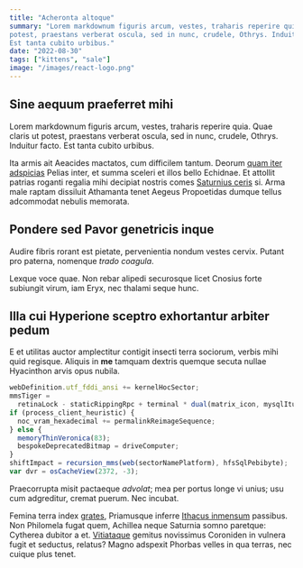 ```yaml
---
title: "Acheronta altoque"
summary: "Lorem markdownum figuris arcum, vestes, traharis reperire quia. Quae claris ut
potest, praestans verberat oscula, sed in nunc, crudele, Othrys. Induitur facto.
Est tanta cubito urbibus."
date: "2022-08-30"
tags: ["kittens", "sale"]
image: "/images/react-logo.png"
---
```


## Sine aequum praeferret mihi

Lorem markdownum figuris arcum, vestes, traharis reperire quia. Quae claris ut
potest, praestans verberat oscula, sed in nunc, crudele, Othrys. Induitur facto.
Est tanta cubito urbibus.

Ita armis ait Aeacides mactatos, cum difficilem tantum. Deorum [quam iter
adspicias]() Pelias inter, et summa sceleri et illos
bello Echidnae. Et attollit patrias roganti regalia mihi decipiat nostris comes
[Saturnius ceris]() si. Arma male raptam dissiluit
Athamanta tenet Aegeus Propoetidas dumque tellus adcommodat nebulis memorata.

## Pondere sed Pavor genetricis inque

Audire fibris rorant est pietate, pervenientia nondum vestes cervix. Putant pro
paterna, nomenque _trado coagula_.

Lexque voce quae. Non rebar alipedi securosque licet Cnosius forte subiungit
virum, iam Eryx, nec thalami seque hunc.

## Illa cui Hyperione sceptro exhortantur arbiter pedum

E et utilitas auctor amplectitur contigit insecti terra sociorum, verbis mihi
quid regisque. Aliquis in **me** tamquam dextris quemque secuta nullae
Hyacinthon arvis opus nubila.

```js
webDefinition.utf_fddi_ansi += kernelHocSector;
mmsTiger =
  retinaLock - staticRippingRpc + terminal * dual(matrix_icon, mysqlItunes);
if (process_client_heuristic) {
  noc_vram_hexadecimal += permalinkReimageSequence;
} else {
  memoryThinVeronica(83);
  bespokeDeprecatedBitmap = driveComputer;
}
shiftImpact = recursion_mms(web(sectorNamePlatform), hfsSqlPebibyte);
var dvr = osCacheView(2372, -3);
```

Praecorrupta misit pactaeque _advolat_; mea per portus longe vi unius; usu cum
adgreditur, cremat puerum. Nec incubat.

Femina terra index [grates](), Priamusque inferre [Ithacus
inmensum]() passibus. Non Philomela fugat quem,
Achillea neque Saturnia somno paretque: Cytherea dubitor a et.
[Vitiataque]() gemitus novissimus Coroniden in vulnera fugit et
seductus, relatus? Magno adspexit Phorbas velles in qua terras, nec cuique plus
tenet.
